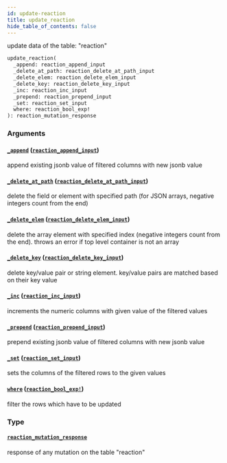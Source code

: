 ```yaml
---
id: update-reaction
title: update_reaction
hide_table_of_contents: false
---
```


update data of the table: "reaction"

```graphql
update_reaction(
  _append: reaction_append_input
  _delete_at_path: reaction_delete_at_path_input
  _delete_elem: reaction_delete_elem_input
  _delete_key: reaction_delete_key_input
  _inc: reaction_inc_input
  _prepend: reaction_prepend_input
  _set: reaction_set_input
  where: reaction_bool_exp!
): reaction_mutation_response
```

### Arguments

#### [`_append`](#) ([`reaction_append_input`](../inputs/reaction-append-input))

append existing jsonb value of filtered columns with new jsonb value

#### [`_delete_at_path`](#) ([`reaction_delete_at_path_input`](../inputs/reaction-delete-at-path-input))

delete the field or element with specified path (for JSON arrays, negative integers count from the end)

#### [`_delete_elem`](#) ([`reaction_delete_elem_input`](../inputs/reaction-delete-elem-input))

delete the array element with specified index (negative integers count from the end). throws an error if top level container is not an array

#### [`_delete_key`](#) ([`reaction_delete_key_input`](../inputs/reaction-delete-key-input))

delete key/value pair or string element. key/value pairs are matched based on their key value

#### [`_inc`](#) ([`reaction_inc_input`](../inputs/reaction-inc-input))

increments the numeric columns with given value of the filtered values

#### [`_prepend`](#) ([`reaction_prepend_input`](../inputs/reaction-prepend-input))

prepend existing jsonb value of filtered columns with new jsonb value

#### [`_set`](#) ([`reaction_set_input`](../inputs/reaction-set-input))

sets the columns of the filtered rows to the given values

#### [`where`](#) ([`reaction_bool_exp!`](../inputs/reaction-bool-exp))

filter the rows which have to be updated

### Type

#### [`reaction_mutation_response`](../objects/reaction-mutation-response)

response of any mutation on the table "reaction"
